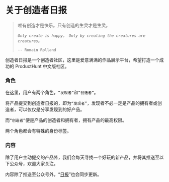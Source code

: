 

<Head>
  <title>关于 | {process.env.NAME}</title>
</Head>

# 关于创造者日报

> 唯有创造才是快乐。只有创造的生灵才是生灵。
> 
> *`Only create is happy。 Only by creating the creatures are creatures。`*
>
> `-- Romain Rolland`

创造者日报是一个创造者社区，这里是爱意满满的作品展示平台，希望打造一个成功的 ProductHunt 中文版社区。

### 角色

在这里，用户有两个角色，`“发现者”`和`“创造者”`。

将产品提交到创造者日报的，即为`“发现者”`，发现者不必一定是产品的拥有者或创造者，可以仅仅是分享发现到的好产品。

而`“创造者”`便是产品的创造者和拥有者，拥有产品的最高权限。

两个角色都会有特殊的身份标签。

### 内容

除了用户主动提交的产品外，我们会每天寻找一个好玩的新产品，并将其推送至以下公众号，欢迎大家关注。

<WeChatOfficialAccount title="（公众号：一群创造者）" />

内容除了推送至公众号外，“[日报](/posts)”也会同步更新。
